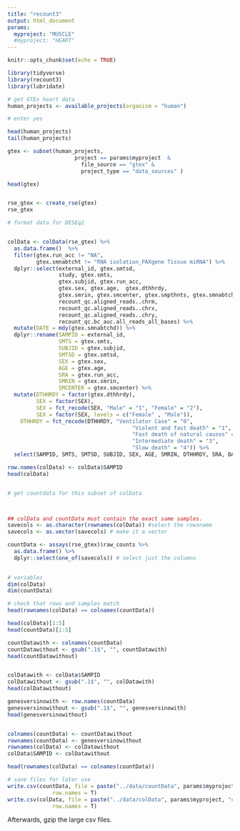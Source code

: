 ```yaml
---
title: "recount3"
output: html_document
params: 
  myproject: "MUSCLE"
  #myproject: "HEART"
---
```


```r
knitr::opts_chunk$set(echo = TRUE)
```

```r
library(tidyverse)
library(recount3)
library(lubridate)

# get GTEx heart data
human_projects <- available_projects(organism = "human")

# enter yes

head(human_projects)
tail(human_projects)

gtex <- subset(human_projects,
                     project == params$myproject  & 
                       file_source == "gtex" & 
                       project_type == "data_sources" )

head(gtex)


rse_gtex <- create_rse(gtex)
rse_gtex

# format data for DESEq2


colData <- colData(rse_gtex) %>% 
  as.data.frame()  %>%
  filter(gtex.run_acc != "NA",
         gtex.smnabtcht != "RNA isolation_PAXgene Tissue miRNA") %>%
  dplyr::select(external_id, gtex.smtsd,
                study, gtex.smts, 
                gtex.subjid, gtex.run_acc,  
                gtex.sex, gtex.age,  gtex.dthhrdy,
                gtex.smrin, gtex.smcenter, gtex.smpthnts, gtex.smnabtchd,
                recount_qc.aligned_reads..chrm,
                recount_qc.aligned_reads..chrx,
                recount_qc.aligned_reads..chry,
                recount_qc.bc_auc.all_reads_all_bases) %>% 
  mutate(DATE = mdy(gtex.smnabtchd)) %>%
  dplyr::rename(SAMPID = external_id,
                SMTS = gtex.smts,
                SUBJID = gtex.subjid,
                SMTSD = gtex.smtsd,
                SEX = gtex.sex,
                AGE = gtex.age,
                SRA = gtex.run_acc,
                SMRIN = gtex.smrin,
                SMCENTER = gtex.smcenter) %>%
  mutate(DTHHRDY = factor(gtex.dthhrdy),
         SEX = factor(SEX),
         SEX = fct_recode(SEX, "Male" = "1", "Female" = "2"),
         SEX = factor(SEX, levels = c("Female" , "Male")),
    DTHHRDY = fct_recode(DTHHRDY, "Ventilator Case" = "0",
                                       "Violent and fast death" = "1",
                                       "Fast death of natural causes" = "2",
                                       "Intermediate death" = "3",
                                       "Slow death" = "4")) %>%
  select(SAMPID, SMTS, SMTSD, SUBJID, SEX, AGE, SMRIN, DTHHRDY, SRA, DATE)

row.names(colData) <- colData$SAMPID
head(colData)


# get countdata for this subset of colData



## colData and countData must contain the exact same samples. 
savecols <- as.character(rownames(colData)) #select the rowsname 
savecols <- as.vector(savecols) # make it a vector

countData <- assays(rse_gtex)$raw_counts %>% 
  as.data.frame() %>% 
  dplyr::select(one_of(savecols)) # select just the columns 
 

# variables
dim(colData)
dim(countData)

# check that rows and samples match
head(rownames(colData) == colnames(countData))

head(colData)[1:5]
head(countData)[1:5]

countDatawith <- colnames(countData)
countDatawithout <- gsub(".1$", "", countDatawith)
head(countDatawithout)


colDatawith <- colData$SAMPID
colDatawithout <- gsub(".1$", "", colDatawith)
head(colDatawithout)

genesversinowith <- row.names(countData)
genesversinowithout <- gsub(".1$", "", genesversinowith)
head(genesversinowithout)


colnames(countData) <- countDatawithout
rownames(countData) <- genesversinowithout
rownames(colData) <- colDatawithout
colData$SAMPID <- colDatawithout

head(rownames(colData) == colnames(countData))

```


```r
# save files for later use
write.csv(countData, file = paste("../data/countData", params$myproject, "csv", sep = "."),
              row.names = T)
write.csv(colData, file = paste("../data/colData", params$myproject, "csv", sep = "."),
              row.names = T)
```


Afterwards, gzip the large csv files.

